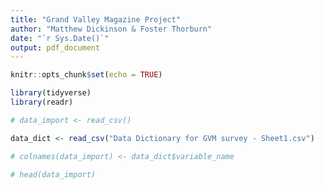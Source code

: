 ```yaml
---
title: "Grand Valley Magazine Project"
author: "Matthew Dickinson & Foster Thorburn"
date: "`r Sys.Date()`"
output: pdf_document
---
```


```r
knitr::opts_chunk$set(echo = TRUE)
```

```r
library(tidyverse)
library(readr)
```

```r
# data_import <- read_csv()

data_dict <- read_csv("Data Dictionary for GVM survey - Sheet1.csv")
```

```r
# colnames(data_import) <- data_dict$variable_name

# head(data_import)
```


